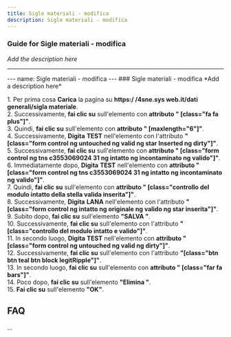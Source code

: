 ```yaml
---
title: Sigle materiali - modifica
description: Sigle materiali - modifica
---
```


### Guide for Sigle materiali - modifica

*Add the description here*

___

\--- name: Sigle materiali - modifica --- ### Sigle materiali - modifica \*Add a description here\*  
  
1\. Per prima cosa **Carica** la pagina su **https:/ /4sne.sys web.it/dati generali/sigla materiale**.  
2\. Successivamente, **fai clic su** sull'elemento con **attributo " \[class="fa fa plus"\]"**.  
3\. Quindi, **fai clic su** sull'elemento con **attributo " \[maxlength="6"\]"**.  
4\. Successivamente, **Digita** **TEST** nell'elemento con l'attributo **"\[class="form control ng untouched ng valid ng star Inserted ng dirty"\]"**.  
5\. Successivamente, **fai clic su** sull'elemento con **attributo " \[class="form control ng tns c3553069024 31 ng intatto ng incontaminato ng valido"\]"**.  
6\. Immediatamente dopo, **Digita** **TEST** nell'elemento con **attributo "\[class="form control ng tns c3553069024 31 ng intatto ng incontaminato ng valido"\]"**.  
7\. Quindi, **fai clic su** sull'elemento con **attributo " \[class="controllo del modulo intatto della stella valida inserita"\]"**.  
8\. Successivamente, **Digita** **LANA** nell'elemento con l'attributo **"\[class="form control ng intatto ng originale ng valido ng star inserita"\]"**.  
9\. Subito dopo, **fai clic su** sull'elemento **"SALVA "**.  
10\. Successivamente, **fai clic su** sull'elemento con l'attributo **"\[class="controllo del modulo intatto e valido"\]"**.  
11\. In secondo luogo, **Digita** **TEST** nell'elemento con **attributo "\[class="form control ng untouched ng valid ng dirty"\]"**.  
12\. Successivamente, **fai clic su** sull'elemento con l'attributo **"\[class="btn btn teal btn block legitRipple"\]"**.  
13\. In secondo luogo, **fai clic su** sull'elemento con **attributo " \[class="far fa bars"\]"**.  
14\. Poco dopo, **fai clic su** sull'elemento **"Elimina "**.  
15\. **Fai clic su** sull'elemento **"OK"**.  

FAQ
---

...